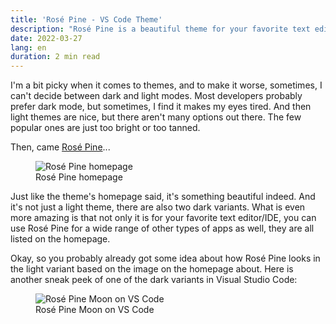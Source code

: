 ```yaml
---
title: 'Rosé Pine - VS Code Theme'
description: "Rosé Pine is a beautiful theme for your favorite text editor/IDE, and it's not just a light theme, there are also two dark variants."
date: 2022-03-27
lang: en
duration: 2 min read
---
```


I'm a bit picky when it comes to themes, and to make it worse, sometimes, I can't decide between dark and light modes. Most developers probably prefer dark mode, but sometimes, I find it makes my eyes tired. And then light themes are nice, but there aren't many options out there. The few popular ones are just too bright or too tanned.

Then, came [Rosé Pine](https://rosepinetheme.com)...

<figure class="md:pt-3 lg:pt-6">
  <div class="lg:scale-120 md:scale-110">
    <Image src={rosePineHomepage} alt="Rosé Pine homepage" class="rounded-lg" />
  </div>
  <figcaption class="lg:important-mt8 md:important-mt4 text-center">Rosé Pine homepage</figcaption>
</figure>

Just like the theme's homepage said, it's something beautiful indeed. And it's not just a light theme, there are also two dark variants. What is even more amazing is that not only it is for your favorite text editor/IDE, you can use Rosé Pine for a wide range of other types of apps as well, they are all listed on the homepage.

Okay, so you probably already got some idea about how Rosé Pine looks in the light variant based on the image on the homepage about. Here is another sneak peek of one of the dark variants in Visual Studio Code:

<figure class="md:pt-3 lg:pt-6">
  <div class="lg:scale-120 md:scale-110">
    <Image src={rosePineVSCode} alt="Rosé Pine Moon on VS Code" class="rounded-lg" />
  </div>
  <figcaption class="lg:important-mt8 md:important-mt4 text-center">
    Rosé Pine Moon on VS Code
  </figcaption>
</figure>

